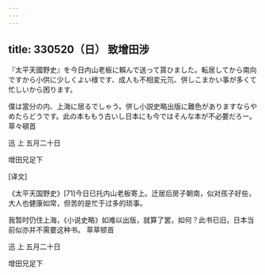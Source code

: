 ```yaml
---
---
---
```

title: 330520（日） 致增田涉
---




『太平天國野史』を今日内山老板に賴んで送って貰ひました。転居してから南向ですから小供に少しくよい様です、成人も不相変元氘、併しこまかい事が多くて忙しいから困ります。

僕は當分の内、上海に居るでしゃう。併し小説史略出版に難色がありますならやめたらどうです。此の本ももう古いし日本にも今ではそんな本が不必要だろー。 草々頓首

迅 上 五月二十日

增田兄足下

[译文]

《太平天国野史》[71]今日已托内山老板寄上。迁居后房子朝南，似对孩子好些，大人也健康如常，但苦的是忙于过多的琐事。

我暂时仍住上海，《小说史略》如难以出版，就算了罢，如何？此书已旧，日本当前似亦并不需要这种书。 草草顿首

迅 上 五月二十日

增田兄足下